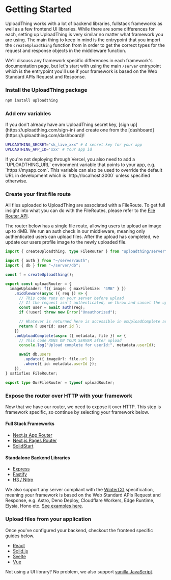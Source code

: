 
# Getting Started

UploadThing works with a lot of backend libraries, fullstack frameworks as well
as a few frontend UI libraries. While there are some differences for each,
setting up UploadThing is very similar no matter what framework you are using.
The main thing to keep in mind is the entrypoint that you import the
`createUploadthing` function from in order to get the correct types for the
request and response objects in the middleware function.

We'll discuss any framework specific differences in each framework's
documentation page, but let's start with using the main `/server` entrypoint
which is the entrypoint you'll use if your framework is based on the Web
Standard APIs Request and Response.

<Steps>

### Install the UploadThing package

```bash npm2yarn copy
npm install uploadthing
```

### Add env variables

<Callout>
  If you don't already have am UploadThing secret key, [sign
  up](https://uploadthing.com/sign-in) and create one from the
  [dashboard](https://uploadthing.com/dashboard)!
</Callout>

```bash copy filename=".env.local"
UPLOADTHING_SECRET="sk_live_xxx" # A secret key for your app
UPLOADTHING_APP_ID='xxx' # Your app id
```

<Callout type="info">
  If you're not deploying through Vercel, you also need to add a
  `UPLOADTHING_URL` environment variable that points to your app, e.g.
  `https://myapp.com`. This variable can also be used to override the default
  URL in development which is `http://localhost:3000` unless specified
  otherwise.
</Callout>

### Create your first file route

All files uploaded to UploadThing are associated with a FileRoute. To get full
insight into what you can do with the FileRoutes, please refer to the
[File Router API](/api-reference/server#file-routes).

The router below has a single file route, allowing users to upload an image up
to 4MB. We run an auth check in our middleware, meaning only authenticated users
can upload files. After the upload has completed, we update our users profile
image to the newly uploaded file.

```ts copy filename="server/uploadthing.ts"
import { createUploadthing, type FileRouter } from "uploadthing/server";

import { auth } from "~/server/auth";
import { db } from "~/server/db";

const f = createUploadthing();

export const uploadRouter = {
  imageUploader: f({ image: { maxFileSize: "4MB" } })
    .middleware(async ({ req }) => {
      // This code runs on your server before upload
      // If the request isn't authenticated, we throw and cancel the upload
      const user = await auth(req);
      if (!user) throw new Error("Unauthorized");

      // Whatever is returned here is accessible in onUploadComplete as `metadata`
      return { userId: user.id };
    })
    .onUploadComplete(async ({ metadata, file }) => {
      // This code RUNS ON YOUR SERVER after upload
      console.log("Upload complete for userId:", metadata.userId);

      await db.users
        .update({ imageUrl: file.url })
        .where({ id: metadata.userId });
    }),
} satisfies FileRouter;

export type OurFileRouter = typeof uploadRouter;
```

### Expose the router over HTTP with your framework

Now that we have our router, we need to expose it over HTTP. This step is
framework specific, so continue by selecting your framework below.

#### Full Stack Frameworks

- [Next.js App Router](/frameworks/nextjs-app)
- [Next.js Pages Router](/frameworks/nextjs-pages)
- [SolidStart](/frameworks/solidstart)

#### Standalone Backend Libraries

- [Express](/backend-adapters/express)
- [Fastify](/backend-adapters/fastify)
- [H3 / Nitro](/backend-adapters/h3)

We also support any server compliant with the [WinterCG](https://wintercg.org/)
specification, meaning your framework is based on the Web Standard APIs Request
and Response, e.g. Astro, Deno Deploy, Cloudflare Workers, Edge Runtime, Elysia,
Hono etc. [See examples here](/backend-adapters/fetch).

### Upload files from your application

Once you've configured your backend, checkout the frontend specific guides
below.

- [React](/frontend/react)
- [Solid.js](/frontend/solid)
- [Svelte](/frontend/svelte)
- [Vue](/frontend/vue)

Not using a UI library? No problem, we also support
[vanilla JavaScript](/frontend/vanilla).

</Steps>
